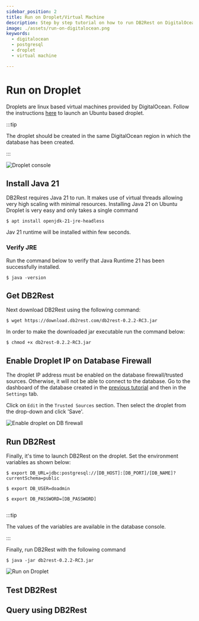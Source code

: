 ```yaml
---
sidebar_position: 2
title: Run on Droplet/Virtual Machine
description: Step by step tutorial on how to run DB2Rest on DigitalOcean Droplet/Virtual Machine.
image: ./assets/run-on-digitalocean.png
keywords:
  - digitalocean
  - postgresql
  - droplet
  - virtual machine

---
```


# Run on Droplet

Droplets are linux based virtual machines provided by DigitalOcean. Follow the instructions
[here](https://docs.digitalocean.com/products/droplets/getting-started/quickstart) to launch an Ubuntu based droplet.


:::tip

The droplet should be created in the same DigitalOcean region in which the database has been created.

:::

![Droplet console](./assets/droplet-console.png "Droplet console")

## Install Java 21

DB2Rest requires Java 21 to run. It makes use of virtual threads allowing very high scaling with minimal resources.
Installing Java 21 on Ubuntu Droplet is very easy and only takes a single command

```Shell
$ apt install openjdk-21-jre-headless
```

Jav 21 runtime will be installed within few seconds.

### Verify JRE

Run the command below to verify that Java Runtime 21 has been successfully installed.

```Shell
$ java -version
```


## Get DB2Rest

Next download DB2Rest using the following command:

```Shell
$ wget https://download.db2rest.com/db2rest-0.2.2-RC3.jar
```

In order to make the downloaded jar executable run the command below:

```Shell
$ chmod +x db2rest-0.2.2-RC3.jar
```


## Enable Droplet IP on Database Firewall

The droplet IP address must be enabled on the database firewall/trusted sources. Otherwise, it will not be able to connect to the
database. Go to the dashboard of the database created in the [previous tutorial](
https://db2rest.com/docs/digitalocean/run-on-app-platform#create-database) and then in the `Settings` tab.

Click on `Edit` in the `Trusted Sources` section. Then select the droplet from the drop-down and click 'Save'.

![Enable droplet on DB firewall](./assets/enable-droplet-on-db-firewall.png "Enable droplet on DB firewall")


## Run DB2Rest

Finally, it's time to launch DB2Rest on the droplet. Set the environment variables as shown below:

```Shell
$ export DB_URL=jdbc:postgresql://[DB_HOST]:[DB_PORT]/[DB_NAME]?currentSchema=public

$ export DB_USER=doadmin

$ export DB_PASSWORD=[DB_PASSWORD]


```

:::tip

The values of the variables are available in the database console.

:::

Finally, run DB2Rest with the following command

```Shell
$ java -jar db2rest-0.2.2-RC3.jar

```

![Run on Droplet](./assets/run-on-droplet.png "Run on Droplet")

## Test DB2Rest


## Query using DB2Rest





